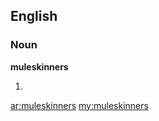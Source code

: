 ==English==
===Noun===
'''muleskinners'''

#{{plural of|[[muleskinner]]}}

[[ar:muleskinners]]
[[my:muleskinners]]
